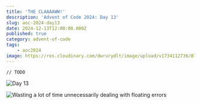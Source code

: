 ```yaml
---
title: 'THE CLAAAAWW!'
description: 'Advent of Code 2024: Day 13'
slug: aoc-2024-day13
date: 2024-12-13T12:00:00.000Z
published: true
category: advent-of-code
tags:
    - aoc2024
image: https://res.cloudinary.com/dwrurydlt/image/upload/v1734112736/Blog/2024-day-13-the-claw_cojezb.webp
---
```


```
// TODO
```

![Day 13](https://res.cloudinary.com/dwrurydlt/image/upload/v1734112627/Blog/2024-day-13_vaqxss.webp)

![Wasting a lot of time unnecessarily dealing with floating errors](https://res.cloudinary.com/dwrurydlt/image/upload/v1734112626/Blog/2024-day-13-2_tpw9wt.webp)
